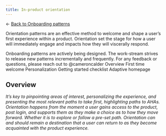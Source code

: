 ```yaml
---
title: In-product orientation
---
```


← [Back to Onboarding patterns](/patterns/onboarding/overview#patterns)

<PageDescription>

Orientation patterns are an effective method to welcome and shape a user’s first experience within a product. Orientation set the stage for how a user will immediately engage and impacts how they will viscerally respond.

</PageDescription>

<InlineNotification>
Onboarding patterns are actively being designed. The work-stream strives to release new patterns incrementally and frequently. For any feedback or questions, please reach out to @cameroncalder
</InlineNotification>

<AnchorLinks>
   <AnchorLink>Overview</AnchorLink>
   <AnchorLink>First time welcome</AnchorLink>
   <AnchorLink>Personalization</AnchorLink>
   <AnchorLink>Getting started checklist</AnchorLink>
   <AnchorLink>Adaptive homepage</AnchorLink>
</AnchorLinks>

## Overview

_It’s key to pinpointing areas of interest, personalizing the experience, and presenting the most relevant paths to take first, highlighting paths to AHAs. Orientation happens from the moment a user gains access to the product, post login, and supports them as they make a choice as to how they move forward. Whether it is to explore or follow a pre-set path. Orientation can and should remain a destination that a user can return to as they become acquainted with the product experience._